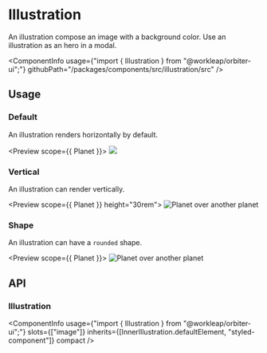 
<Meta
    title="Components/Illustration"
    id="illustration"
/>

# Illustration

<Tagline>An illustration compose an image with a background color. Use an illustration as an hero in a modal.</Tagline>

<ComponentInfo
    usage={"import { Illustration } from \"@workleap/orbiter-ui\";"}
    githubPath="/packages/components/src/illustration/src"
/>

## Usage

### Default

An illustration renders horizontally by default.

<Preview scope={{ Planet }}>
    <Story name="default">
        <Illustration backgroundColor="surface-weak" height="12rem" padding={160}>
            <Image src={Planet} stroke="alias-primary" />
        </Illustration>
    </Story>
</Preview>

### Vertical

An illustration can render vertically.

<Preview scope={{ Planet }} height="30rem">
    <Story name="vertical">
        <Illustration orientation="vertical" backgroundColor="surface-weak" width="12rem" padding={160}>
            <Image src={Planet} alt="Planet over another planet" />
        </Illustration>
    </Story>
</Preview>

### Shape

An illustration can have a `rounded` shape.

<Preview scope={{ Planet }}>
    <Story name="shape">
        <Illustration shape="rounded" backgroundColor="surface-weak">
            <Image src={Planet} alt="Planet over another planet" />
        </Illustration>
    </Story>
</Preview>

## API

### Illustration

<ComponentInfo
    usage={"import { Illustration } from \"@workleap/orbiter-ui\";"}
    slots={["image"]}
    inherits={[InnerIllustration.defaultElement, "styled-component"]}
    compact
/>

<ArgsTable of={InnerIllustration} sort="alpha" />
